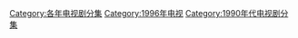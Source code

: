 [[Category:各年电视剧分集|Category:各年电视剧分集]]
[[Category:1996年电视|Category:1996年电视]]
[[Category:1990年代电视剧分集|Category:1990年代电视剧分集]]